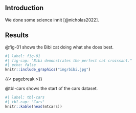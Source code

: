 ## Introduction

We done some science innit [@nicholas2022].

## Results

@fig-01 shows the Bibi cat doing what she does best.

```r
#| label: fig-01
#| fig-cap: "Bibi demonstrates the perfect cat croissant."
#| echo: false
knitr::include_graphics("img/bibi.jpg")
```

{{< pagebreak >}}

@tbl-cars shows the start of the cars dataset.

```r
#| label: tbl-cars
#| tbl-cap: "Cars"
knitr::kable(head(mtcars))

```
